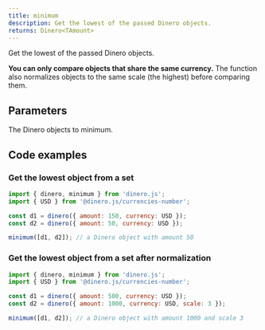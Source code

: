 ```yaml
---
title: minimum
description: Get the lowest of the passed Dinero objects.
returns: Dinero<TAmount>
---
```


Get the lowest of the passed Dinero objects.

**You can only compare objects that share the same currency.** The function also normalizes objects to the same scale (the highest) before comparing them.

## Parameters

<Parameters>

<Parameter name="dineroObjects" type="Dinero<TAmount>[]" required={true}>

The Dinero objects to minimum.

</Parameter>

</Parameters>

## Code examples

### Get the lowest object from a set

```js
import { dinero, minimum } from 'dinero.js';
import { USD } from '@dinero.js/currencies-number';

const d1 = dinero({ amount: 150, currency: USD });
const d2 = dinero({ amount: 50, currency: USD });

minimum([d1, d2]); // a Dinero object with amount 50
```

### Get the lowest object from a set after normalization

```js
import { dinero, minimum } from 'dinero.js';
import { USD } from '@dinero.js/currencies-number';

const d1 = dinero({ amount: 500, currency: USD });
const d2 = dinero({ amount: 1000, currency: USD, scale: 3 });

minimum([d1, d2]); // a Dinero object with amount 1000 and scale 3
```
